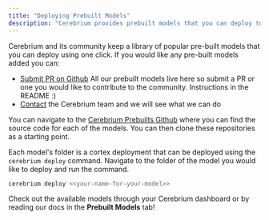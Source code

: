 ```yaml
---
title: "Deploying Prebuilt Models"
description: "Cerebrium provides prebuilt models that you can deploy to an API seamlessly"
---
```


Cerebrium and its community keep a library of popular pre-built models that you can deploy using one click. If you would like any pre-built models added you can:

- [Submit PR on Github](https://github.com/CerebriumAI/cerebrium-prebuilts) All our prebuilt models live here so submit a PR or one you would like to contribute to the community. Instructions in the README :)
- [Contact](mailto:support@cerebrium.ai) the Cerebrium team and we will see what we can do

You can navigate to the [Cerebrium Prebuilts Github](https://github.com/CerebriumAI/cerebrium-prebuilts) where you can find the source code for each of the models. You can then clone these
repositories as a starting point.

Each model's folder is a cortex deployment that can be deployed using the `cerebrium deploy` command. Navigate to the folder of the model you would like to deploy and run the command.

```bash
cerebrium deploy <<your-name-for-your-model>>
```

Check out the available models through your Cerebrium dashboard or by reading our docs in the **Prebuilt Models** tab!
